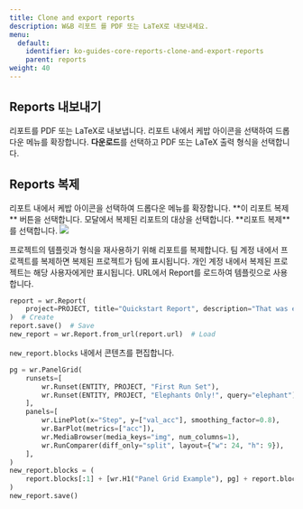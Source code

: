 ---
title: Clone and export reports
description: W&B 리포트 를 PDF 또는 LaTeX로 내보내세요.
menu:
  default:
    identifier: ko-guides-core-reports-clone-and-export-reports
    parent: reports
weight: 40
---

## Reports 내보내기

리포트를 PDF 또는 LaTeX로 내보냅니다. 리포트 내에서 케밥 아이콘을 선택하여 드롭다운 메뉴를 확장합니다. **다운로드**를 선택하고 PDF 또는 LaTeX 출력 형식을 선택합니다.

## Reports 복제

<Tabs>
<Tab title="App UI">
리포트 내에서 케밥 아이콘을 선택하여 드롭다운 메뉴를 확장합니다. **이 리포트 복제** 버튼을 선택합니다. 모달에서 복제된 리포트의 대상을 선택합니다. **리포트 복제**를 선택합니다.

<Frame>
    <img src="/images/reports/clone_reports.gif"  />
</Frame>

프로젝트의 템플릿과 형식을 재사용하기 위해 리포트를 복제합니다. 팀 계정 내에서 프로젝트를 복제하면 복제된 프로젝트가 팀에 표시됩니다. 개인 계정 내에서 복제된 프로젝트는 해당 사용자에게만 표시됩니다.
</Tab>
<Tab title="Python SDK">
URL에서 Report를 로드하여 템플릿으로 사용합니다.

```python
report = wr.Report(
    project=PROJECT, title="Quickstart Report", description="That was easy!"
)  # Create
report.save()  # Save
new_report = wr.Report.from_url(report.url)  # Load
```

`new_report.blocks` 내에서 콘텐츠를 편집합니다.

```python
pg = wr.PanelGrid(
    runsets=[
        wr.Runset(ENTITY, PROJECT, "First Run Set"),
        wr.Runset(ENTITY, PROJECT, "Elephants Only!", query="elephant"),
    ],
    panels=[
        wr.LinePlot(x="Step", y=["val_acc"], smoothing_factor=0.8),
        wr.BarPlot(metrics=["acc"]),
        wr.MediaBrowser(media_keys="img", num_columns=1),
        wr.RunComparer(diff_only="split", layout={"w": 24, "h": 9}),
    ],
)
new_report.blocks = (
    report.blocks[:1] + [wr.H1("Panel Grid Example"), pg] + report.blocks[1:]
)
new_report.save()
```
</Tab>
</Tabs>
